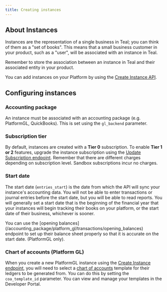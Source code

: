 ```yaml
---
title: Creating instances
---
```


## About Instances
Instances are the representation of a single business in Teal; you can 
think of them as a "set of books". This means that a small business customer in your product, such as a "user", will be associated with an instance in Teal. 

<Note> 
  Remember to store the association between an instance in Teal and their associated entity in your product. 
</Note>

You can add instances on your Platform by using the [Create Instance API](/api-reference/instances/create-instance). 

## Configuring instances
### Accounting package
An instance must be associated with an accounting package (e.g. PlatformGL, QuickBooks). This is set using the `gl_backend` parameter. 

### Subscription tier
By default, instances are created with a **Tier 0** subscription. To enable **Tier 1 or 2** features, upgrade the instance subscription using the [Update Subscription endpoint](/api-reference/instances/update-subscription). Remember that there are different charges depending on subscription level. Sandbox subscriptions incur no charges.

### Start date
The start date (`entries_start`) is the date from which the API will sync your instance's accounting data. You will not be able to enter transactions or journal entries before the start date, but you will be able to read reports.
You will generally set a start date that is the beginning of the financial year that your instances will begin tracking their books on your platform, or the start date of their business, whichever is sooner.

<Note>
    You can use the [opening balances](/accounting_package/platform_gl/transactions/opening_balances) endpoint to set up their balance sheet properly so that it is accurate on the start date. (PlatformGL only).
</Note>

### Chart of accounts (Platform GL)
When you create a new PlatformGL instance using the [Create Instance endpoint](/api-reference/instances/create-instance), you will need to select a [chart of accounts](/accounting_package/platform_gl/configuration/chart_of_accounts_config) template for their ledgers to be generated from. You can do this by setting the `coa_template_id` parameter. You can view and manage your templates in the Developer Portal. 

